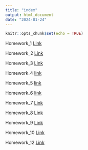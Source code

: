 ```yaml
---
title: "index"
output: html_document
date: "2024-01-24"
---
```


```r
knitr::opts_chunk$set(echo = TRUE)
```


Homework_1 [Link](newpage.html)

Homework_2 [Link](Homework.html)

Homework_3 [Link](Homework3.html)

Homework_4 [link](HomeWork_4.html)

Homework_5 [link](HomeWork_5.html)

Homework_6 [link](HomeWork6.html)

Homework_7 [Link](HomeWork_7.html)

Homework_8 [Link](HomeWork8.html)

Homework_9 [Link](HomeWork9.html)

Homework_10 [Link](HomeWork10.html)

Homework_12 [Link](HomeWork12.html)



